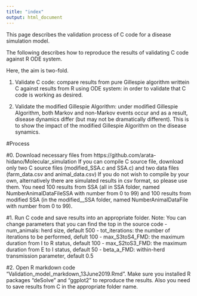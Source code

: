 ```yaml
---
title: "index"
output: html_document
---
```


This page describes the validation process of C code for a disease simulation model.

The following describes how to reproduce the results of validating C code against R ODE system.

Here, the aim is two-fold.

1. Validate C code: compare results from pure Gillespie algorithm writtein C against results from R using ODE system: in order to validate that C code is working as desired.

2. Validate the modified Gillespie Algorithm: under modified Gillespie Algorithm, both Markov and non-Markov events occur and as a result, disease dynamics differ (but may not be dramatically different). 
This is to show the impact of the modified Gillespie Algorithm on the disease synamics.

#Process

#0. Download necessary files from https://github.com/arata-hidano/Molecular_simulation
If you can compile C source file, download only two C source files (modified_SSA.c and SSA.c) and two data files (farm_data.csv and animal_data.csv)
If you do not wish to compile by your own, alternatively there are simulated results in csv format, so please use them. You need 100 results from SSA (all in SSA folder, named NumberAnimalDataFileSSA with number from 0 to 99) 
and 100 results from modified SSA (in the modified__SSA folder, named NumberAnimalDataFile with number from 0 to 99).

#1.  Run C code and save results into an appropriate folder.
Note: You can change parameters that you can find the top in the source code
 - num_animals: herd size, default 500
 - tot_iterations: the number of iterations to be performed, defult 100
 - max_S3toS4_FMD: the maximum duration from I to R status, default 100
 - max_S2toS3_FMD: the maximum duration from E to I status, default 50
 - beta_a_FMD: within-herd transmission parameter, default 0.5


#2. Open R markdown code "Validation_model_markdown_13June2019.Rmd". Make sure you installed R packages "deSolve" and "ggplot2" to reproduce the results.
Also you need to save results from C in the appropriate folder name.